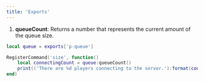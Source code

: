 ```yaml
---
title: 'Exports'
---
```


1. **queueCount**: Returns a number that represents the current amount of the queue size.

```lua
local queue = exports['p-queue']

RegisterCommand('size', function()
    local connectingCount = queue:queueCount()
    print(('There are %d players connecting to the server.'):format(connectingCount))
end)
```